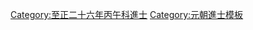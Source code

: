{{Navbox
|name = 至正二十六年丙午科廷試金榜
|title = 至正二十六年（[[1366年]]）丙午科廷試金榜
|titlestyle = background-color:#FFD700;
|image =
|style = width:100%;text-align:center; 
|groupstyle = text-align:center; background-color:#FFD700;
|liststyle = text-align:center;
|state = {{{state<includeonly>|collapsed</includeonly>}}}
|group1 = 右榜<br>蒙古、色目人
|list1 =
{{Navbox subgroup
|groupstyle = text-align:center; background-color:#FFD700;
|liststyle = text-align:center;
|group1 = 第一甲<br>賜進士及第<br>共1名
|list1 = '''[[赫德溥化]]'''

|group2 = 第二甲<br>賜進士出身<br>共5名
|list2 = 囗囗囗 - 囗囗囗 - 囗囗囗 - 囗囗囗 - 囗囗囗

|group3 = 第三甲<br>賜同進士出身<br>共?名
|list3 = 囗囗囗 -
}}

|group2 = 左榜<br>漢人、南人
|list2 =
{{Navbox subgroup
|groupstyle = text-align:center; background-color:#FFD700;
|liststyle = text-align:center;
|group1 = 第一甲<br>賜進士及第<br>共1名
|list1 = '''[[張棟|張　棟]]'''

|group2 = 第二甲<br>賜進士出身<br>共5名
|list2 = 囗囗囗 - 囗囗囗 - 囗囗囗 - 囗囗囗 - 囗囗囗

|group3 = 第三甲<br>賜同進士出身<br>共?名
|list3 = 囗囗囗 -<br>名次不詳：<br>[[郭鏜|郭　鏜]] - [[逯晊|逯　晊]] - [[靳柱|靳　柱]] - [[王鈍|王　鈍]] - [[王幼學]] - [[雷埏|雷　埏]] - [[方景章]] - [[傅天祚]] - [[何璵|何　璵]]
}}

|belowstyle = text-align: center; background-color:#FFD700;
|below='''前一科：[[Template:至正二十三年癸卯科廷試金榜|至正二十三年癸卯科]]　'''·'''　後一科：[[明朝|明]]·[[Template:洪武四年辛亥科殿試金榜|洪武四年辛亥科]]'''
}}
[[Category:至正二十六年丙午科進士]]
<noinclude>
[[Category:至正二十六年丙午科進士| ]]
[[Category:元朝進士模板]]
</noinclude>